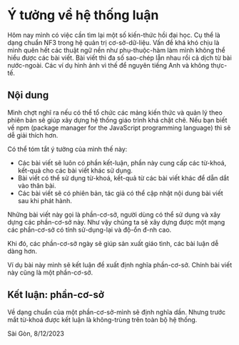 
# Ý tưởng về hệ thống luận

Hôm nay mình có việc cần tìm lại một số kiến-thức hồi đại học. Cụ thể là dạng
chuẩn NF3 trong hệ quản trị cơ-sở-dữ-liệu. Vấn đề khá khó chịu là mình quên hết
các thuật ngữ nền như phụ-thuộc-hàm làm mình không thể hiểu được các bài viết.
Bài viết thì đa số sao-chép lẫn nhau rồi cả dịch từ bài nước-ngoài. Các ví dụ
hình ảnh vì thế để nguyên tiếng Anh và không thực-tế.

## Nội dung

Mình chợt nghĩ ra nếu có thể tổ chức các mảng kiến thức và quản lý theo phiên
bản sẽ giúp xây dựng hệ thống giáo trình khá chặt chẽ. Nếu bạn biết về npm
(package manager for the JavaScript programming language) thì sẽ dễ giải thích
hơn.

Có thể tóm tắt ý tưởng của mình thế này:

- Các bài viết sẽ luôn có phần kết-luận, phần này cung cấp các từ-khoá, kết-quả
  cho các bài viết khác sử dụng.
- Bài viết có thể sử dụng từ-khoá, kết-quả từ các bài viết khác để dẫn dắt vào
  thân bài.
- Các bài viết sẽ có phiên bản, tác giả có thể cập nhật nội dung bài viết sau
  khi phát hành.

Những bài viết này gọi là phần-cơ-sở, người dùng có thể sử dụng và xây dựng các
phần-cơ-sở này. Như vậy chúng ta sẽ xây dựng được một mạng các phần-cơ-sở có
tính sử-dụng-lại và độ-ổn đ-nh cao.

Khi đó, các phần-cơ-sở ngày sẽ giúp sản xuất giáo tình, các bài luận dễ dàng
hơn.

Ví dụ bài này mình sẽ kết luận đề xuất định nghĩa phần-cơ-sở. Chính bài viết này
cũng là một phần-cơ-sở.

## Kết luận: phần-cơ-sở

Về dạng chuẩn của một phần-cơ-sở-mình sẽ định nghĩa dần. Nhưng trước mắt từ-khoá
được kết luận là không-trùng trên toàn bộ hệ thống.

<By>Sài Gòn, 8/12/2023</By>
